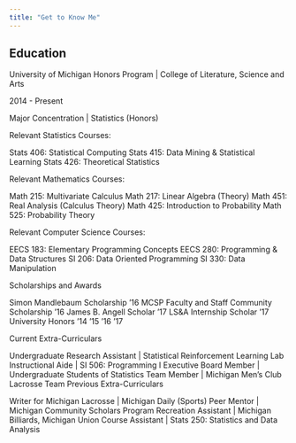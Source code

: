 ```yaml
---
title: "Get to Know Me"
---
```


## Education

University of Michigan
Honors Program | College of Literature, Science and Arts

2014 - Present

Major Concentration | Statistics (Honors)

Relevant Statistics Courses:

Stats 406: Statistical Computing
Stats 415: Data Mining & Statistical Learning
Stats 426: Theoretical Statistics

Relevant Mathematics Courses:

Math 215: Multivariate Calculus 
Math 217: Linear Algebra (Theory)
Math 451: Real Analysis (Calculus Theory)
Math 425: Introduction to Probability
Math 525: Probability Theory


Relevant Computer Science Courses:

EECS 183: Elementary Programming Concepts
EECS 280: Programming & Data Structures
SI 206: Data Oriented Programming
SI 330: Data Manipulation



Scholarships and Awards

Simon Mandlebaum Scholarship '16
MCSP Faculty and Staff Community Scholarship '16
James B. Angell Scholar '17
LS&A Internship Scholar '17
University Honors '14 '15 '16 '17

Current Extra-Curriculars

Undergraduate Research Assistant | Statistical Reinforcement Learning Lab
Instructional Aide | SI 506: Programming I
Executive Board Member | Undergraduate Students of Statistics 
Team Member | Michigan Men's Club Lacrosse Team
Previous Extra-Curriculars

Writer for Michigan Lacrosse | Michigan Daily (Sports)
Peer Mentor | Michigan Community Scholars Program 
Recreation Assistant | Michigan Billiards, Michigan Union
Course Assistant | Stats 250: Statistics and Data Analysis
